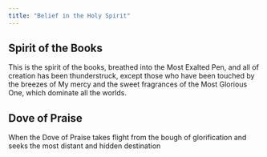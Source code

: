 ```yaml
---
title: "Belief in the Holy Spirit"
---
```


## Spirit of the Books

This is the spirit of the books, breathed into the Most Exalted Pen, and all of creation has been thunderstruck, except those who have been touched by the breezes of My mercy and the sweet fragrances of the Most Glorious One, which dominate all the worlds.

## Dove of Praise

When the Dove of Praise takes flight from the bough of glorification and seeks the most distant and hidden destination
